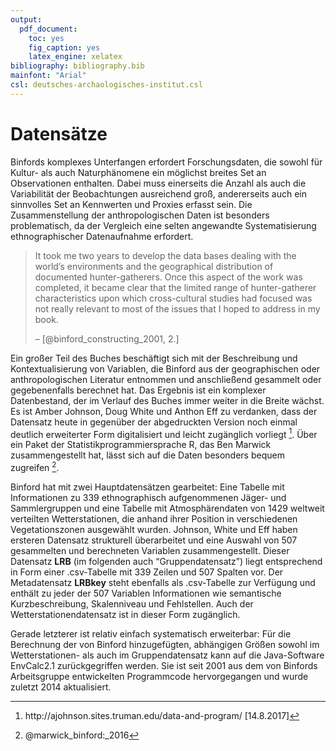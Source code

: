 ```yaml
---
output: 
  pdf_document:
    toc: yes 
    fig_caption: yes
    latex_engine: xelatex
bibliography: bibliography.bib
mainfont: "Arial"
csl: deutsches-archaologisches-institut.csl
---
```


# Datensätze

Binfords komplexes Unterfangen erfordert Forschungsdaten, die sowohl für Kultur- als auch Naturphänomene ein möglichst breites Set an Observationen enthalten. Dabei muss einerseits die Anzahl als auch die Variabilität der Beobachtungen ausreichend groß, andererseits auch ein sinnvolles Set an Kennwerten und Proxies erfasst sein. Die Zusammenstellung der anthropologischen Daten ist besonders problematisch, da der Vergleich eine selten angewandte Systematisierung ethnographischer Datenaufnahme erfordert.

> It took me two years to develop the data bases dealing with the world's environments and the geographical distribution of documented hunter-gatherers. Once this aspect of the work was completed, it became clear that the limited range of hunter-gatherer characteristics upon which cross-cultural studies had focused was not really relevant to most of the issues that I hoped to address in my book.
>  
> -- [@binford_constructing_2001, 2.]

Ein großer Teil des Buches beschäftigt sich mit der Beschreibung und Kontextualisierung von Variablen, die Binford aus der geographischen oder anthropologischen Literatur entnommen und anschließend gesammelt oder gegebenenfalls berechnet hat. Das Ergebnis ist ein komplexer Datenbestand, der im Verlauf des Buches immer weiter in die Breite wächst. Es ist Amber Johnson, Doug White und Anthon Eff zu verdanken, dass der Datensatz heute in gegenüber der abgedruckten Version noch einmal deutlich erweiterter Form digitalisiert und leicht zugänglich vorliegt ^[http://ajohnson.sites.truman.edu/data-and-program/ [14.8.2017]]. Über ein Paket der Statistikprogrammiersprache R, das Ben Marwick zusammengestellt hat, lässt sich auf die Daten besonders bequem zugreifen ^[@marwick_binford:_2016]. 

Binford hat mit zwei Hauptdatensätzen gearbeitet: Eine Tabelle mit Informationen zu 339 ethnographisch aufgenommenen Jäger- und Sammlergruppen und eine Tabelle mit Atmosphärendaten von 1429 weltweit verteilten Wetterstationen, die anhand ihrer Position in verschiedenen Vegetationszonen ausgewählt wurden. Johnson, White und Eff haben ersteren Datensatz strukturell überarbeitet und eine Auswahl von 507 gesammelten und berechneten Variablen zusammengestellt. Dieser Datensatz **LRB** (im folgenden auch "Gruppendatensatz") liegt entsprechend in Form einer .csv-Tabelle mit 339 Zeilen und 507 Spalten vor. Der Metadatensatz **LRBkey** steht ebenfalls als .csv-Tabelle zur Verfügung und enthält zu jeder der 507 Variablen Informationen wie semantische Kurzbeschreibung, Skalenniveau und Fehlstellen. Auch der Wetterstationendatensatz ist in dieser Form zugänglich. 

Gerade letzterer ist relativ einfach systematisch erweiterbar: Für die Berechnung der von Binford hinzugefügten, abhängigen Größen sowohl im Wetterstationen- als auch im Gruppendatensatz kann auf die Java-Software EnvCalc2.1 zurückgegriffen werden. Sie ist seit 2001 aus dem von Binfords Arbeitsgruppe entwickelten Programmcode hervorgegangen und wurde zuletzt 2014 aktualisiert. 
